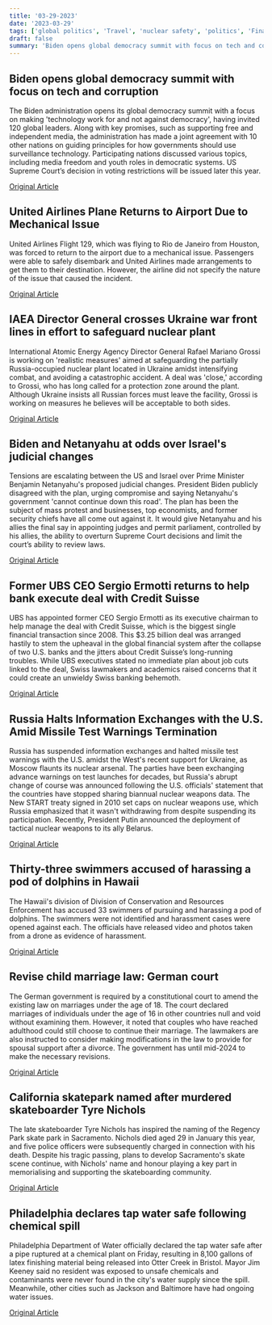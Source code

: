 ```yaml
---
title: '03-29-2023'
date: '2023-03-29'
tags: ['global politics', 'Travel', 'nuclear safety', 'politics', 'Finance', 'International Relations', 'animal cruelty', 'Child Marriage', 'Skateboarding', 'Water']
draft: false
summary: 'Biden opens global democracy summit with focus on tech and corruption...'
---
```


## Biden opens global democracy summit with focus on tech and corruption
The Biden administration opens its global democracy summit with a focus on making 'technology work for and not against democracy', having invited 120 global leaders. Along with key promises, such as supporting free and independent media, the administration has made a joint agreement with 10 other nations on guiding principles for how governments should use surveillance technology. Participating nations discussed various topics, including media freedom and youth roles in democratic systems. US Supreme Court’s decision in voting restrictions will be issued later this year.

[Original Article](https://abcnews.go.com/Politics/wireStory/biden-starts-summit-690m-pledge-democracy-programs-98199647)

## United Airlines Plane Returns to Airport Due to Mechanical Issue
United Airlines Flight 129, which was flying to Rio de Janeiro from Houston, was forced to return to the airport due to a mechanical issue. Passengers were able to safely disembark and United Airlines made arrangements to get them to their destination. However, the airline did not specify the nature of the issue that caused the incident.

[Original Article](https://abcnews.go.com/US/wireStory/united-airlines-flight-makes-emergency-landing-houston-98202239)

## IAEA Director General crosses Ukraine war front lines in effort to safeguard nuclear plant
International Atomic Energy Agency Director General Rafael Mariano Grossi is working on 'realistic measures' aimed at safeguarding the partially Russia-occupied nuclear plant located in Ukraine amidst intensifying combat, and avoiding a catastrophic accident. A deal was 'close,' according to Grossi, who has long called for a protection zone around the plant. Although Ukraine insists all Russian forces must leave the facility, Grossi is working on measures he believes will be acceptable to both sides.

[Original Article](https://abcnews.go.com/International/wireStory/atomic-watchdog-chief-returns-ukraine-nuclear-plant-98201816)

## Biden and Netanyahu at odds over Israel's judicial changes
Tensions are escalating between the US and Israel over Prime Minister Benjamin Netanyahu's proposed judicial changes. President Biden publicly disagreed with the plan, urging compromise and saying Netanyahu's government 'cannot continue down this road'. The plan has been the subject of mass protest and businesses, top economists, and former security chiefs have all come out against it. It would give Netanyahu and his allies the final say in appointing judges and permit parliament, controlled by his allies, the ability to overturn Supreme Court decisions and limit the court’s ability to review laws.

[Original Article](https://abcnews.go.com/International/wireStory/israeli-pm-biden-exchange-frosty-words-legal-overhaul-98198338)

## Former UBS CEO Sergio Ermotti returns to help bank execute deal with Credit Suisse
UBS has appointed former CEO Sergio Ermotti as its executive chairman to help manage the deal with Credit Suisse, which is the biggest single financial transaction since 2008. This $3.25 billion deal was arranged hastily to stem the upheaval in the global financial system after the collapse of two U.S. banks and the jitters about Credit Suisse’s long-running troubles. While UBS executives stated no immediate plan about job cuts linked to the deal, Swiss lawmakers and academics raised concerns that it could create an unwieldy Swiss banking behemoth.

[Original Article](https://abcnews.go.com/Business/wireStory/ubs-brings-back-ermotti-ceo-credit-suisse-deal-98198740)

## Russia Halts Information Exchanges with the U.S. Amid Missile Test Warnings Termination
Russia has suspended information exchanges and halted missile test warnings with the U.S. amidst the West's recent support for Ukraine, as Moscow flaunts its nuclear arsenal. The parties have been exchanging advance warnings on test launches for decades, but Russia's abrupt change of course was announced following the U.S. officials' statement that the countries have stopped sharing biannual nuclear weapons data. The New START treaty signed in 2010 set caps on nuclear weapons use, which Russia emphasized that it wasn't withdrawing from despite suspending its participation. Recently, President Putin announced the deployment of tactical nuclear weapons to its ally Belarus.

[Original Article](https://abcnews.go.com/International/wireStory/russia-launches-drills-nuclear-missile-forces-98199748)

## Thirty-three swimmers accused of harassing a pod of dolphins in Hawaii
The Hawaii's division of Division of Conservation and Resources Enforcement has accused 33 swimmers of pursuing and harassing a pod of dolphins. The swimmers were not identified and harassment cases were opened against each. The officials have released video and photos taken from a drone as evidence of harassment.

[Original Article](https://abcnews.go.com/US/dolphin-harassment-cases-opened-33-swimmers-hawaii/story?id=98198737)

## Revise child marriage law: German court
The German government is required by a constitutional court to amend the existing law on marriages under the age of 18. The court declared marriages of individuals under the age of 16 in other countries null and void without examining them. However, it noted that couples who have reached adulthood could still choose to continue their marriage. The lawmakers are also instructed to consider making modifications in the law to provide for spousal support after a divorce. The government has until mid-2024 to make the necessary revisions.

[Original Article](https://abcnews.go.com/International/wireStory/germanys-high-court-orders-amendment-child-marriage-ban-98200119)

## California skatepark named after murdered skateboarder Tyre Nichols
The late skateboarder Tyre Nichols has inspired the naming of the Regency Park skate park in Sacramento. Nichols died aged 29 in January this year, and five police officers were subsequently charged in connection with his death. Despite his tragic passing, plans to develop Sacramento's skate scene continue, with Nichols' name and honour playing a key part in memorialising and supporting the skateboarding community.

[Original Article](https://abcnews.go.com/US/officials-plan-sacramento-skatepark-after-tyre-nichols/story?id=97580519)

## Philadelphia declares tap water safe following chemical spill
Philadelphia Department of Water officially declared the tap water safe after a pipe ruptured at a chemical plant on Friday, resulting in 8,100 gallons of latex finishing material being released into Otter Creek in Bristol. Mayor Jim Keeney said no resident was exposed to unsafe chemicals and contaminants were never found in the city's water supply since the spill. Meanwhile, other cities such as Jackson and Baltimore have had ongoing water issues.

[Original Article](https://abcnews.go.com/US/philadelphia-water-safe-drink-after-nearby-chemical-spill/story?id=98192506)
